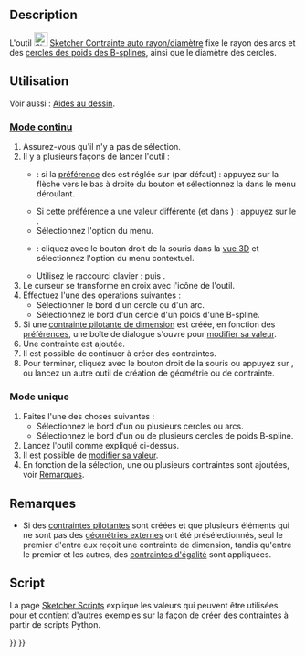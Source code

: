 <languages/>

{{Docnav/fr
|[[Sketcher_ConstrainDistance/fr|Contrainte de distance]]
|[[Sketcher_ConstrainRadius/fr|Contrainte rayon]]
|[[Sketcher_Workbench/fr|Sketcher]]
|IconL=Sketcher_ConstrainDistance.svg
|IconR=Sketcher_ConstrainRadius.svg
|IconC=Workbench_Sketcher.svg
}}

{{GuiCommand/fr
|Name=Sketcher ConstrainRadiam
|Name/fr=Sketcher Contrainte auto rayon/diamètre
|MenuLocation=Esquisse → Contraintes d'esquisse → Contrainte automatique du rayon/diamètre
|Workbenches=[[Sketcher_Workbench/fr|Sketcher]]
|Shortcut={{KEY|K}} {{KEY|S}}
|Version=0.20
|SeeAlso=[[Sketcher_ConstrainRadius/fr|Sketcher Contrainte rayon]], [[Sketcher_ConstrainDiameter/fr|Sketcher Contrainte diamètre]]
}}

==Description==

L'outil [[Image:Sketcher_ConstrainRadiam.svg|24px]] [[Sketcher_ConstrainRadiam/fr|Sketcher Contrainte auto rayon/diamètre]] fixe le rayon des arcs et des [[Sketcher_CreateBSpline/fr#Remarques|cercles des poids des B-splines]], ainsi que le diamètre des cercles.

<span id="Usage"></span>
==Utilisation==

Voir aussi : [[Sketcher_Workbench/fr#Aides_au_dessin|Aides au dessin]].

<span id="Continue_mode"></span>
===[[Sketcher_Workbench/fr#Modes_continus|Mode continu]]===

# Assurez-vous qu'il n'y a pas de sélection.
# Il y a plusieurs façons de lancer l'outil :
#* {{Version/fr|1.0}} : si la [[Sketcher_Preferences/fr#Général|préférence]] des {{MenuCommand|contraintes de dimension}} est réglée sur {{Value|Outil unique}} (par défaut) : appuyez sur la flèche vers le bas à droite du bouton {{Button|[[Image:Sketcher_Dimension.svg||x16px]][[Image:Toolbar_flyout_arrow.svg|x16px]]}} et sélectionnez la {{MenuCommand|[[Image:Sketcher_ConstrainRadiam.svg|16px]] Contrainte automatique du rayon/diamètre}} dans le menu déroulant.
#* Si cette préférence a une valeur différente (et dans {{VersionMinus/fr|0.21}}) : appuyez sur le {{Button|[[Image:Sketcher_ConstrainRadiam.svg|16px]] [[Sketcher_ConstrainRadiam/fr|Contrainte automatique du rayon/diamètre]]}}.
#* Sélectionnez l'option {{MenuCommand|Esquisse → Contraintes de l'esquisse → [[Image:Sketcher_ConstrainRadiam.svg|16px]] Contrainte automatique du rayon/diamètre}} du menu.
#* {{Version/fr|1.0}} : cliquez avec le bouton droit de la souris dans la [[3D_view/fr|vue 3D]] et sélectionnez l'option {{MenuCommand|Dimension → [[Image:Sketcher_ConstrainRadiam.svg|16px]] Contrainte automatique du rayon/diamètre}} du menu contextuel.
#* Utilisez le raccourci clavier : {{KEY|K}} puis {{KEY|S}}.
# Le curseur se transforme en croix avec l'icône de l'outil.
# Effectuez l'une des opérations suivantes :
#* Sélectionner le bord d'un cercle ou d'un arc.
#* Sélectionnez le bord d'un cercle d'un poids d'une B-spline.
# Si une [[Sketcher_ToggleDrivingConstraint/fr|contrainte pilotante de dimension]] est créée, en fonction des [[https://wiki.freecad.org/Sketcher_Preferences/fr#Affichage|préférences]], une boîte de dialogue s'ouvre pour [[Sketcher_Workbench/fr#Modifier_les_contraintes|modifier sa valeur]].
# Une contrainte est ajoutée.
# Il est possible de continuer à créer des contraintes.
# Pour terminer, cliquez avec le bouton droit de la souris ou appuyez sur {{KEY|Échap}}, ou lancez un autre outil de création de géométrie ou de contrainte.

<span id="Run-once_mode"></span>
===Mode unique===

# Faites l'une des choses suivantes :
#* Sélectionnez le bord d'un ou plusieurs cercles ou arcs.
#* Sélectionnez le bord d'un ou de plusieurs cercles de poids B-spline.
# Lancez l'outil comme expliqué ci-dessus.
# Il est possible de [[Sketcher_Workbench/fr#Modifier_les_contraintes|modifier sa valeur]].
# En fonction de la sélection, une ou plusieurs contraintes sont ajoutées, voir [[##Remarques|Remarques]].

<span id="Notes"></span>
==Remarques==

* Si des [[Sketcher_ToggleDrivingConstraint/fr|contraintes pilotantes]] sont créées et que plusieurs éléments qui ne sont pas des [[Sketcher_External/fr|géométries externes]] ont été présélectionnés, seul le premier d'entre eux reçoit une contrainte de dimension, tandis qu'entre le premier et les autres, des [[Sketcher_ConstrainEqual/fr|contraintes d'égalité]] sont appliquées.

<span id="Scripting"></span>
== Script ==

{{Code|code=
Sketch.addConstraint(Sketcher.Constraint('Radius', ArcOrCircle, App.Units.Quantity('123.0 mm')))
Sketch.addConstraint(Sketcher.Constraint('Diameter', ArcOrCircle, App.Units.Quantity('246.0 mm')))
}}

La page [[Sketcher_scripting/fr|Sketcher Scripts]] explique les valeurs qui peuvent être utilisées pour {{incode|ArcOrCircle}} et contient d'autres exemples sur la façon de créer des contraintes à partir de scripts Python.


{{Docnav/fr
|[[Sketcher_ConstrainDistance/fr|Contrainte de distance]]
|[[Sketcher_ConstrainRadius/fr|Contrainte rayon]]
|[[Sketcher_Workbench/fr|Sketcher]]
|IconL=Sketcher_ConstrainDistance.svg
|IconR=Sketcher_ConstrainRadius.svg
|IconC=Workbench_Sketcher.svg
}}

{{Sketcher_Tools_navi{{#translation:}}}}
{{Userdocnavi{{#translation:}}}}